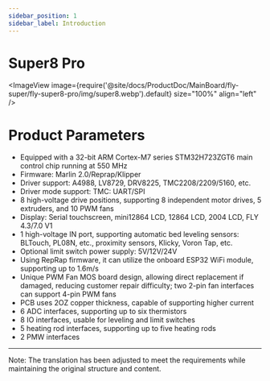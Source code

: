 ```yaml
---
sidebar_position: 1
sidebar_label: Introduction
---
```


# Super8 Pro

<ImageView image={require('@site/docs/ProductDoc/MainBoard/fly-super/fly-super8-pro/img/super8.webp').default} size="100%" align="left" />

# Product Parameters

* Equipped with a 32-bit ARM Cortex-M7 series STM32H723ZGT6 main control chip running at 550 MHz
* Firmware: Marlin 2.0/Reprap/Klipper
* Driver support: A4988, LV8729, DRV8225, TMC2208/2209/5160, etc.
* Driver mode support: TMC: UART/SPI
* 8 high-voltage drive positions, supporting 8 independent motor drives, 5 extruders, and 10 PWM fans
* Display: Serial touchscreen, mini12864 LCD, 12864 LCD, 2004 LCD, FLY 4.3/7.0 V1
* 1 high-voltage IN port, supporting automatic bed leveling sensors: BLTouch, PL08N, etc., proximity sensors, Klicky, Voron Tap, etc.
* Optional limit switch power supply: 5V/12V/24V
* Using RepRap firmware, it can utilize the onboard ESP32 WiFi module, supporting up to 1.6m/s
* Unique PWM Fan MOS board design, allowing direct replacement if damaged, reducing customer repair difficulty; two 2-pin fan interfaces can support 4-pin PWM fans
* PCB uses 2OZ copper thickness, capable of supporting higher current
* 6 ADC interfaces, supporting up to six thermistors
* 8 IO interfaces, usable for leveling and limit switches
* 5 heating rod interfaces, supporting up to five heating rods
* 2 PMW interfaces

---

Note: The translation has been adjusted to meet the requirements while maintaining the original structure and content.